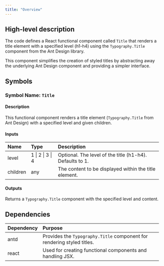```yaml
---
title: "Overview"
---
```


## High-level description
The code defines a React functional component called `Title` that renders a title element with a specified level (h1-h4) using the `Typography.Title` component from the Ant Design library. 

This component simplifies the creation of styled titles by abstracting away the underlying Ant Design component and providing a simpler interface.

## Symbols

### Symbol Name: `Title`
#### Description
This functional component renders a title element (`Typography.Title` from Ant Design) with a specified level and given children.

#### Inputs
| Name | Type | Description |
|:-----|:-----|:------------|
| level | 1 \| 2 \| 3 \| 4 | Optional. The level of the title (h1-h4). Defaults to 1. |
| children | any | The content to be displayed within the title element. |

#### Outputs
Returns a `Typography.Title` component with the specified level and content.

## Dependencies
| Dependency | Purpose |
|:-----------|:--------|
| antd | Provides the `Typography.Title` component for rendering styled titles. |
| react | Used for creating functional components and handling JSX. |

